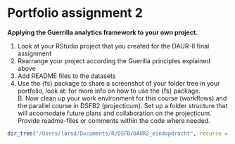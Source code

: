 # Portfolio assignment 2

**Applying the Guerrilla analytics framework to your own project.**

1. Look at your RStudio project that you created for the DAUR-II final assignment
2. Rearrange your project according the Guerilla principles explained above
3. Add README files to the datasets
4. Use the {fs} package to share a screenshot of your folder tree in your portfolio, look at: for more info on how to use the {fs} package.  
B. Now clean up your work environment for this course (workflows) and the parallel course in DSFB2 (projecticum). Set up a folder structure that will accomodate future plans and collaboration on the projecticum. Provide readme-files or comments within the code where needed.

```r
dir_tree("/Users/larsd/Documents/R/DSFB/DAUR2_eindopdracht", recurse = TRUE)
```

